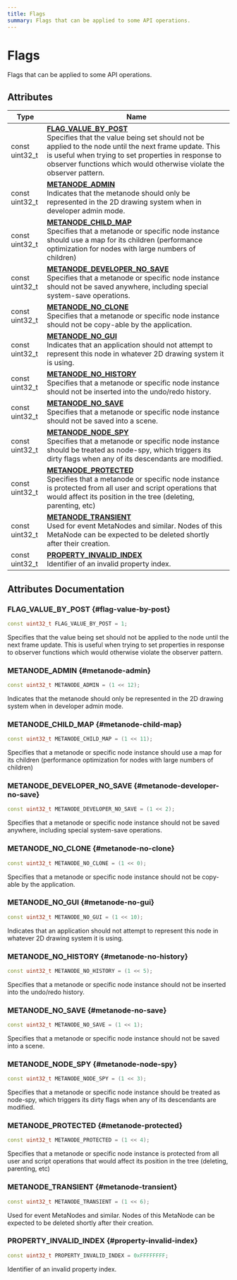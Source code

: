 ```yaml
---
title: Flags
summary: Flags that can be applied to some API operations. 
---
```


# Flags

Flags that can be applied to some API operations. 

## Attributes

| Type           | Name           |
| -------------- | -------------- |
| const uint32_t | **[FLAG_VALUE_BY_POST](#flag-value-by-post)** <br />Specifies that the value being set should not be applied to the node until the next frame update. This is useful when trying to set properties in response to observer functions which would otherwise violate the observer pattern.  |
| const uint32_t | **[METANODE_ADMIN](#metanode-admin)** <br />Indicates that the metanode should only be represented in the 2D drawing system when in developer admin mode.  |
| const uint32_t | **[METANODE_CHILD_MAP](#metanode-child-map)** <br />Specifies that a metanode or specific node instance should use a map for its children (performance optimization for nodes with large numbers of children)  |
| const uint32_t | **[METANODE_DEVELOPER_NO_SAVE](#metanode-developer-no-save)** <br />Specifies that a metanode or specific node instance should not be saved anywhere, including special system-save operations.  |
| const uint32_t | **[METANODE_NO_CLONE](#metanode-no-clone)** <br />Specifies that a metanode or specific node instance should not be copy-able by the application.  |
| const uint32_t | **[METANODE_NO_GUI](#metanode-no-gui)** <br />Indicates that an application should not attempt to represent this node in whatever 2D drawing system it is using.  |
| const uint32_t | **[METANODE_NO_HISTORY](#metanode-no-history)** <br />Specifies that a metanode or specific node instance should not be inserted into the undo/redo history.  |
| const uint32_t | **[METANODE_NO_SAVE](#metanode-no-save)** <br />Specifies that a metanode or specific node instance should not be saved into a scene.  |
| const uint32_t | **[METANODE_NODE_SPY](#metanode-node-spy)** <br />Specifies that a metanode or specific node instance should be treated as node-spy, which triggers its dirty flags when any of its descendants are modified.  |
| const uint32_t | **[METANODE_PROTECTED](#metanode-protected)** <br />Specifies that a metanode or specific node instance is protected from all user and script operations that would affect its position in the tree (deleting, parenting, etc)  |
| const uint32_t | **[METANODE_TRANSIENT](#metanode-transient)** <br />Used for event MetaNodes and similar. Nodes of this MetaNode can be expected to be deleted shortly after their creation.  |
| const uint32_t | **[PROPERTY_INVALID_INDEX](#property-invalid-index)** <br />Identifier of an invalid property index.  |

## Attributes Documentation

### FLAG_VALUE_BY_POST {#flag-value-by-post}

```cpp
const uint32_t FLAG_VALUE_BY_POST = 1;
```

Specifies that the value being set should not be applied to the node until the next frame update. This is useful when trying to set properties in response to observer functions which would otherwise violate the observer pattern. 

### METANODE_ADMIN {#metanode-admin}

```cpp
const uint32_t METANODE_ADMIN = (1 << 12);
```

Indicates that the metanode should only be represented in the 2D drawing system when in developer admin mode. 

### METANODE_CHILD_MAP {#metanode-child-map}

```cpp
const uint32_t METANODE_CHILD_MAP = (1 << 11);
```

Specifies that a metanode or specific node instance should use a map for its children (performance optimization for nodes with large numbers of children) 

### METANODE_DEVELOPER_NO_SAVE {#metanode-developer-no-save}

```cpp
const uint32_t METANODE_DEVELOPER_NO_SAVE = (1 << 2);
```

Specifies that a metanode or specific node instance should not be saved anywhere, including special system-save operations. 

### METANODE_NO_CLONE {#metanode-no-clone}

```cpp
const uint32_t METANODE_NO_CLONE = (1 << 0);
```

Specifies that a metanode or specific node instance should not be copy-able by the application. 

### METANODE_NO_GUI {#metanode-no-gui}

```cpp
const uint32_t METANODE_NO_GUI = (1 << 10);
```

Indicates that an application should not attempt to represent this node in whatever 2D drawing system it is using. 

### METANODE_NO_HISTORY {#metanode-no-history}

```cpp
const uint32_t METANODE_NO_HISTORY = (1 << 5);
```

Specifies that a metanode or specific node instance should not be inserted into the undo/redo history. 

### METANODE_NO_SAVE {#metanode-no-save}

```cpp
const uint32_t METANODE_NO_SAVE = (1 << 1);
```

Specifies that a metanode or specific node instance should not be saved into a scene. 

### METANODE_NODE_SPY {#metanode-node-spy}

```cpp
const uint32_t METANODE_NODE_SPY = (1 << 3);
```

Specifies that a metanode or specific node instance should be treated as node-spy, which triggers its dirty flags when any of its descendants are modified. 

### METANODE_PROTECTED {#metanode-protected}

```cpp
const uint32_t METANODE_PROTECTED = (1 << 4);
```

Specifies that a metanode or specific node instance is protected from all user and script operations that would affect its position in the tree (deleting, parenting, etc) 

### METANODE_TRANSIENT {#metanode-transient}

```cpp
const uint32_t METANODE_TRANSIENT = (1 << 6);
```

Used for event MetaNodes and similar. Nodes of this MetaNode can be expected to be deleted shortly after their creation. 

### PROPERTY_INVALID_INDEX {#property-invalid-index}

```cpp
const uint32_t PROPERTY_INVALID_INDEX = 0xFFFFFFFF;
```

Identifier of an invalid property index. 
